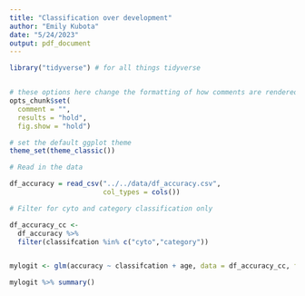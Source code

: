 ```yaml
---
title: "Classification over development"
author: "Emily Kubota"
date: "5/24/2023"
output: pdf_document
---
```


```r
library("tidyverse") # for all things tidyverse


# these options here change the formatting of how comments are rendered
opts_chunk$set(
  comment = "",
  results = "hold",
  fig.show = "hold")

# set the default ggplot theme 
theme_set(theme_classic())


```

```r
# Read in the data 

df_accuracy = read_csv("../../data/df_accuracy.csv",
                       col_types = cols())

```

```r

# Filter for cyto and category classification only 

df_accuracy_cc <- 
  df_accuracy %>% 
  filter(classifcation %in% c("cyto","category")) 


mylogit <- glm(accuracy ~ classifcation + age, data = df_accuracy_cc, family = "binomial")

mylogit %>% summary()

```